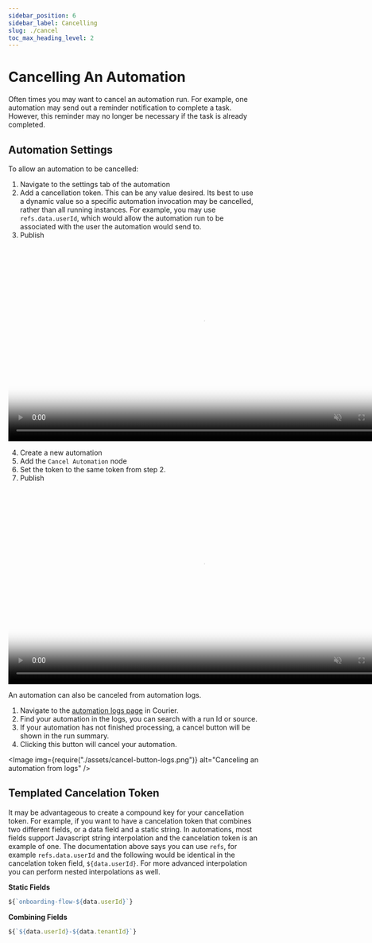 ```yaml
---
sidebar_position: 6
sidebar_label: Cancelling
slug: ./cancel
toc_max_heading_level: 2
---
```



# Cancelling An Automation

Often times you may want to cancel an automation run. For example, one automation may send out
a reminder notification to complete a task. However, this reminder may no longer be necessary
if the task is already completed.

## Automation Settings

To allow an automation to be cancelled:

1. Navigate to the settings tab of the automation
2. Add a cancellation token. This can be any value desired. Its best to use a dynamic value so
   a specific automation invocation may be cancelled, rather than all running instances. For
   example, you may use `refs.data.userId`, which would allow the automation run to be associated
   with the user the automation would send to.
3. Publish

<video width="783" loop autoPlay muted controls a poster={videoThumbnail}>
  <source src={settingUpCancellationURL} />
</video>

4. Create a new automation
5. Add the `Cancel Automation` node
6. Set the token to the same token from step 2.
7. Publish

<video width="783" loop autoPlay muted controls poster={videoThumbnail}>
  <source src={segmentCancelNodeURL} />
</video>

An automation can also be canceled from automation logs.

1. Navigate to the [automation logs page](https://app.courier.com/logs/automations) in Courier.
2. Find your automation in the logs, you can search with a run Id or source.
3. If your automation has not finished processing, a cancel button will be shown in the run summary.
4. Clicking this button will cancel your automation.

<Image img={require("./assets/cancel-button-logs.png")} alt="Canceling an automation from logs" />

## Templated Cancelation Token

It may be advantageous to create a compound key for your cancellation token. For example, if you want to have a cancelation token that combines two different fields, or a data field and a static string. In automations, most fields support Javascript string interpolation and the cancelation token is an example of one. The documentation above says you can use `refs`, for example `refs.data.userId` and the following would be identical in the cancelation token field, `${data.userId}`. For more advanced interpolation you can perform nested interpolations as well.

**Static Fields**

```javascript
${`onboarding-flow-${data.userId}`}
```

**Combining Fields**

```javascript
${`${data.userId}-${data.tenantId}`}
```
